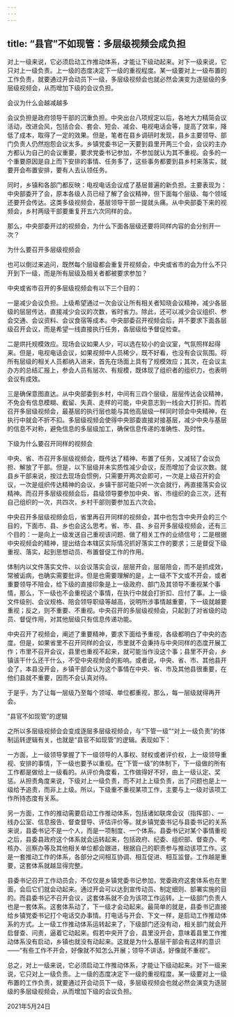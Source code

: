 ```yaml
---
---
---
```

title: “县官”不如现管：多层级视频会成负担
---

对上一级来说，它必须启动工作推动体系，才能让下级动起来。对下一级来说，它只对上一级负责。上一级的态度决定下一级的重视程度。某一级要对上一级布置的工作负责，就要通过开会动员下一级，多层级视频会也就必然会演变为逐层级的多层级视频会，从而增加下级的会议负担。





会议为什么会越减越多


会议负担是政府领导干部的沉重负担。中央出台八项规定以后，各地大力精简会议活动，改进会风，包括合会、套会、短会、减会、电视电话会等，提高了效率，降低了成本，取得了一定的效果。但是，笔者在县乡调研时发现，县乡主要领导、部门负责人仍然抱怨会议太多。乡镇党委书记一天要到县里开两三个会，会议的主办方都认为自己的会议重要，要求党委书记参加，不参加就认为其不重视。会多的一个重要原因是自上而下安排的事情、任务多了，这些事务都要到县乡村来落实，就要开会布置安排，要有人去认领任务。

同时，乡镇和各部门都反映：电视电话会议成了基层普遍的新负担。主要表现为：中央部委开了会，原本各级人员已经了解了会议精神，但下面每个层级、每个领域还要开会传达。这类多级视频会，基层领导干部一提就头痛。从中央部委下来的视频会，乡村两级干部要重复开五六次同样的会。

那么，中央部委开过的视频会，为什么下面各层级还要将同样内容的会分别开一次？





为什么要召开多层级视频会


也可以倒过来追问，既然每个层级都会重复开视频会，中央或省市的会为什么不只开到下一级，而是所有层级及相关者都被要求参加？

中央或省市召开的多层级视频会有以下三个目的：

一是减少会议负担。上级希望通过一次会议让所有相关者知晓会议精神，减少各层级的层层传达，直接减少会议的次数，省时省力。除此，还可以减少会议组织、参会交通、会议资料、会议食宿等成本。中央部委召开视频会后，并不要求下面各层级召开会议，而是希望一线直接执行任务，各层级给予督促检查。

二是烘托规模效应。现场会议如果人少，可以选在较小的会议室，气氛照样起得来。但是，电视电话会议，如果视频中人员稀少，既不好看，也没有会议氛围。将所有层级的相关人员都纳入进来，首先在场面上具有了规模效应；其次，在会议主办方的总结汇报上，参会人员有层次、有规模，既体现了组织者的组织力，也表明会议有成效。

三是确保意图直达。从中央部委到乡村，中间有三四个层级，层层传达会议精神，不免会有信息模糊、截留、失真、走样的可能，中央意志到一线会大打折扣。而若召开多层级视频会，最基层的执行层也能与其他高层级一样同时领会中央精神，在执行中就会不折不扣。多层级视频会使得中央部委直接对接基层，减少中央与基层的信息不对称，避免信息的多层级加工，确保信息传递的准确性、及时性。





下级为什么要召开同样的视频会


中央、省、市召开多层级视频会，既传达了精神、布置了任务，又减轻了会议负担、解放了干部。但是，以下层级并未实质性减少会议，反而增加了会议次数。就县乡干部来说，按过去现场会惯例，只需要开两次会即可，一次是上级召开的会议，一次是组织传达精神的会议，乡镇干部可能只听一次会就行，再直接落实会议精神。而召开多层级视频会后，县级领导要参加中央、省、市组织的会三次，还有自己组织的一次，共四次，乡村干部则要参加五六次会。

中央召开多层级视频会后，省里再召开同样的视频会，其中也包含中央开会的三个目的，下面市、县、乡也会这么思考。省、市、县、乡召开多层级视频会，还有三个目的：一是向上一级发送自己重视该问题、做了相关工作的业绩信号；二是根据中央视频会的精神，提出结合本辖区实际情况抓好落实工作的要求；三是督促下级重视、落实，起到思想动员、布置督促工作的作用。

体制内以文件落实文件、以会议落实会议，层层开会，层层陪会，而不是抓成效，常被诟病，也确实需要批评。但是也需要理解的是，上一级不下文或不开会，或者重要领导不陪会，给下级的直接印象是上一级政府、部门及其领导不重视某个事情，那么，下一级也不会重视这个事情，在执行中就会打折扣、应付了事。上一级文件级别、会议规格、陪会领导职级等越高，说明所涉事情越重要，下一级就越要重视；反之，则不重要、不重视。中央召开的多层级视频会，只起到了对省级的动员、督促作用，对其他层级只有信息传递功能。

中央召开了视频会，阐述了重要精神，要求下面给予重视，各级都明白了中央的态度。但是，如果省里不召开同样的会议，市里就不会秉持与中央同样的态度开展工作；市里不召开会议，县里也重视不起来，就可能当作没这个事；县里不开会，乡镇该干什么还干什么，不受中央视频会的影响。或者说，中央、省、市、其他县开会了，本县没开会，乡镇干部会认为这个事情在中央、省、市及其他县很重要，在他们县就不重要，因而不会认真对待。

于是乎，为了让每一层级乃至每个领域、单位都重视，那么，每一层级就得再开会。





“县官不如现管”的逻辑


之所以多层级视频会会变成逐层多层级视频会，与“下管一级”“对上一级负责”的体制运转逻辑有关，也就是“县官不如现管”的逻辑。表现如下：

一方面，上一级领导掌握了下一级领导的人事权、财权或者评价权，上一级领导重视、安排的事情，下一级也要予以重视。在“下管一级”的体制下，下一级做的所有工作都是做给上一级看的。从评价角度看，工作做得好不好，由上一级认定、奖惩。从担责角度来说，下级对上一级负责，而不对上上级负责，出了问题也是上一级给予追责，而非上上级。所以，下级重不重视某项工作，主要与上一级对该项工作所持态度有关系。

另一方面，工作的推动需要启动工作推动体系，包括诸如联席会议（指挥部）、一线办公室、信息报告、督查督导、评估评价等。就乡镇党委书记与县委书记的关系来说，县委书记不是一个人，而是一项制度、一个体系。县委书记对某个事情重视之后，县委县政府这个体系就会运转起来，包括政府、纪委、组织部、督查办、考核办、巡察办等及其他相关单位都会跟进，根据自己的职责参与推动该项工作。这是一套推动工作的体系，各部分之间相互协调、相互促进、相互监督。工作越是重要，这套体系就越显得完整。

县委书记召开工作动员会，不仅仅是乡镇党委书记参加，党委政府这套体系也在里面，会后它们就会动起来。通过开会可以达到宣传动员、制定细则、部署实施的目的。而县委书记不召开会议，这套体系就不会为该项工作运转。上一级部门负责人也是一套体系。这套体系动了，下一级才会动起来。最简单的就是，县委书记直接给乡镇党委书记打个电话交办事情。打电话与开会、下文一样，是启动工作推动体系的方式。上一级工作推动体系运转起来了，下级部门还没有动，相关部门就会开启督查、问责，逼着它动起来。假若中央开了会，县里没开会，意味着县里工作推动体系没有启动，乡镇也就没有动起来。这就是为什么基层干部会有这样的意识——“有些工作不开会，好像就不知怎么开展；领导不讲话，好像就不重视”。

总之，对上一级来说，它必须启动工作推动体系，才能让下级动起来。对下一级来说，它只对上一级负责。上一级的态度决定下一级的重视程度。某一级要对上一级布置的工作负责，就要通过开会动员下一级，多层级视频会也就必然会演变为逐层级的多层级视频会，从而增加下级的会议负担。

2021年5月24日